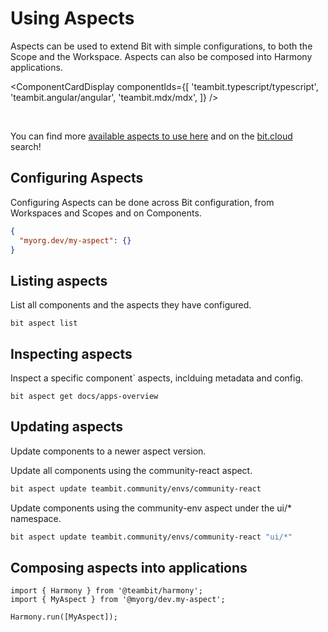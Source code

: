 
# Using Aspects

Aspects can be used to extend Bit with simple configurations, to both the Scope and the Workspace. Aspects can also be composed into Harmony applications.

<ComponentCardDisplay componentIds={[
  'teambit.typescript/typescript',
  'teambit.angular/angular',
  'teambit.mdx/mdx',
]} />

<br />

You can find more [available aspects to use here](/plugins) and on the [bit.cloud](https://bit.cloud/components?env=aspect) search!

## Configuring Aspects

Configuring Aspects can be done across Bit configuration, from Workspaces and Scopes and on Components.
```json
{
  "myorg.dev/my-aspect": {}
}
```

## Listing aspects

List all components and the aspects they have configured.

```
bit aspect list
```

## Inspecting aspects

Inspect a specific component` aspects, inclduing metadata and config.

```
bit aspect get docs/apps-overview
```


## Updating aspects

Update components to a newer aspect version.

Update all components using the community-react aspect.

```bash
bit aspect update teambit.community/envs/community-react
```

Update components using the community-env aspect under the ui/* namespace.

```bash
bit aspect update teambit.community/envs/community-react "ui/*"
```

## Composing aspects into applications

```tsx
import { Harmony } from '@teambit/harmony';
import { MyAspect } from '@myorg/dev.my-aspect';

Harmony.run([MyAspect]);
```
